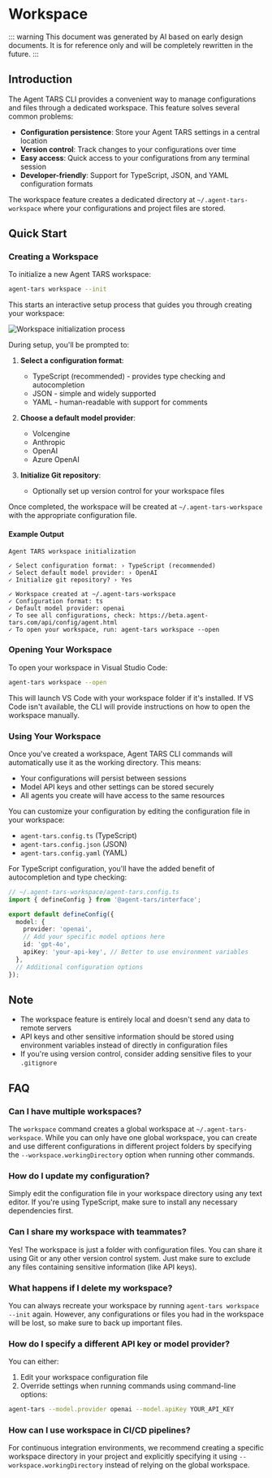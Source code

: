 # Workspace

::: warning
This document was generated by AI based on early design documents. It is for reference only and will be completely rewritten in the future.
:::

## Introduction

The Agent TARS CLI provides a convenient way to manage configurations and files through a dedicated workspace. This feature solves several common problems:

- **Configuration persistence**: Store your Agent TARS settings in a central location
- **Version control**: Track changes to your configurations over time
- **Easy access**: Quick access to your configurations from any terminal session
- **Developer-friendly**: Support for TypeScript, JSON, and YAML configuration formats

The workspace feature creates a dedicated directory at `~/.agent-tars-workspace` where your configurations and project files are stored.

## Quick Start

### Creating a Workspace

To initialize a new Agent TARS workspace:

```bash
agent-tars workspace --init
```

This starts an interactive setup process that guides you through creating your workspace:

![Workspace initialization process](placeholder-for-workspace-init-screenshot.png)

During setup, you'll be prompted to:

1. **Select a configuration format**:

   - TypeScript (recommended) - provides type checking and autocompletion
   - JSON - simple and widely supported
   - YAML - human-readable with support for comments

2. **Choose a default model provider**:

   - Volcengine
   - Anthropic
   - OpenAI
   - Azure OpenAI

3. **Initialize Git repository**:
   - Optionally set up version control for your workspace files

Once completed, the workspace will be created at `~/.agent-tars-workspace` with the appropriate configuration file.

#### Example Output

```
Agent TARS workspace initialization

✓ Select configuration format: › TypeScript (recommended)
✓ Select default model provider: › OpenAI
✓ Initialize git repository? › Yes

✓ Workspace created at ~/.agent-tars-workspace
✓ Configuration format: ts
✓ Default model provider: openai
✓ To see all configurations, check: https://beta.agent-tars.com/api/config/agent.html
✓ To open your workspace, run: agent-tars workspace --open
```

### Opening Your Workspace

To open your workspace in Visual Studio Code:

```bash
agent-tars workspace --open
```

This will launch VS Code with your workspace folder if it's installed. If VS Code isn't available, the CLI will provide instructions on how to open the workspace manually.

### Using Your Workspace

Once you've created a workspace, Agent TARS CLI commands will automatically use it as the working directory. This means:

- Your configurations will persist between sessions
- Model API keys and other settings can be stored securely
- All agents you create will have access to the same resources

You can customize your configuration by editing the configuration file in your workspace:

- `agent-tars.config.ts` (TypeScript)
- `agent-tars.config.json` (JSON)
- `agent-tars.config.yaml` (YAML)

For TypeScript configuration, you'll have the added benefit of autocompletion and type checking:

```typescript
// ~/.agent-tars-workspace/agent-tars.config.ts
import { defineConfig } from '@agent-tars/interface';

export default defineConfig({
  model: {
    provider: 'openai',
    // Add your specific model options here
    id: 'gpt-4o',
    apiKey: 'your-api-key', // Better to use environment variables
  },
  // Additional configuration options
});
```

## Note

- The workspace feature is entirely local and doesn't send any data to remote servers
- API keys and other sensitive information should be stored using environment variables instead of directly in configuration files
- If you're using version control, consider adding sensitive files to your `.gitignore`

## FAQ

### Can I have multiple workspaces?

The `workspace` command creates a global workspace at `~/.agent-tars-workspace`. While you can only have one global workspace, you can create and use different configurations in different project folders by specifying the `--workspace.workingDirectory` option when running other commands.

### How do I update my configuration?

Simply edit the configuration file in your workspace directory using any text editor. If you're using TypeScript, make sure to install any necessary dependencies first.

### Can I share my workspace with teammates?

Yes! The workspace is just a folder with configuration files. You can share it using Git or any other version control system. Just make sure to exclude any files containing sensitive information (like API keys).

### What happens if I delete my workspace?

You can always recreate your workspace by running `agent-tars workspace --init` again. However, any configurations or files you had in the workspace will be lost, so make sure to back up important files.

### How do I specify a different API key or model provider?

You can either:

1. Edit your workspace configuration file
2. Override settings when running commands using command-line options:

```bash
agent-tars --model.provider openai --model.apiKey YOUR_API_KEY
```

### How can I use workspace in CI/CD pipelines?

For continuous integration environments, we recommend creating a specific workspace directory in your project and explicitly specifying it using `--workspace.workingDirectory` instead of relying on the global workspace.
